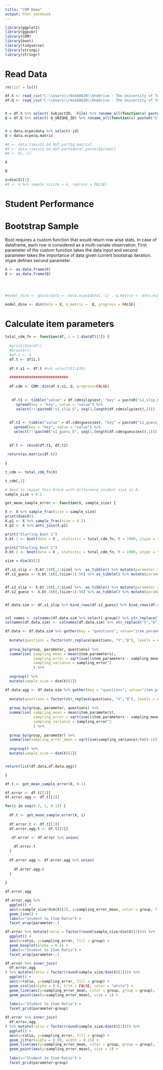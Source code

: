 ```yaml
---
title: "CDM Demo"
output: html_notebook
---
```



```r
library(ggplot2)
library(ggpubr)
library(CDM)
library(boot)
library(tidyverse)
library(stringi)
library(stringr)
```

# Read Data
```r
rm(list = ls())

df.X <- read_csv("C:\\Users\\rkm160630\\OneDrive - The University of Texas at Dallas\\Ritesh Folder\\PhD\\FirstYearProject\\data\\X.csv") %>% mutate_all(as.integer)
df.Q <- read_csv("C:\\Users\\rkm160630\\OneDrive - The University of Texas at Dallas\\Ritesh Folder\\PhD\\FirstYearProject\\data\\Q.csv") %>% mutate_all(as.integer)


X = df.X %>% select(-SubjectID, -File) %>% rename_all(function(x) paste0("Q",x))
Q = df.Q %>% select(-Q_UNIQUE_ID) %>% rename_all(function(x) paste0("S",x))


X = data.ecpe$data %>% select(-id)
Q = data.ecpe$q.matrix

#Q <- data.timss11.G4.AUT.part$q.matrix1
#X <- data.timss11.G4.AUT.part$data[,paste(Q$item)]
#Q <- Q[,-1]


```

```r
X
```

```r
Q
```

```r
n=dim(X)[1]
#X <- X %>% sample_n(size = n, replace = FALSE)
```

# Student Performance


# Bootstrap Sample 

Boot requires a custom function that would return row wise stats. In case of dataframe, each row is considered as a multi-variate observation. First parameter of the custom function takes the data input and second parameter takes the importance of data given current bootstrap iteration. stype defines second parameter.



```r



X <- as.data.frame(X) 
Q <- as.data.frame(Q) 




#model_dina <- gdina(data =  data.ecpe$data[,-1] , q.matrix =  data.ecpe$q.matrix, maxit = 10, rule = "GDINA2")

model_dina <- din(data = X, q.matrix =  Q, progress = FALSE)

```



# Calculate item parameters

```r

total_cdm_fn <- function(df, i = 1:dim(df)[1]) {
  
  #print(dim(df))
  #browser()
  #df.t <- X
  df.t <- df[i,]
  
  df.t.s1 <- df.t #%>% select(E1:E28) 

  ###########################
  
  df.cdm <- CDM::din(df.t.s1, Q, progress=FALSE)
 
  
   df.t1 <- tibble("value" = df.cdm$slip$est, "key" = paste0("s1_slip_E", seq(1,length(df.cdm$slip$est),1))) %>% 
     spread(key = "key", value = "value") %>% 
     select(!!!paste0("s1_slip_E", seq(1,length(df.cdm$slip$est),1)))
 
  
  df.t2 <- tibble("value" = df.cdm$guess$est, "key" = paste0("s1_guess_E", seq(1,length(df.cdm$guess$est),1))) %>% 
    spread(key = "key", value = "value") %>% 
    select(!!!paste0("s1_guess_E", seq(1,length(df.cdm$guess$est),1)))
  
  
  df.t <- cbind(df.t1, df.t2)
  
 return(as.matrix(df.t))
    
} 

t_cdm <- total_cdm_fn(X)

t_cdm[,1]
```

```r
# Need to repeat this block with difference student size in X. 
sample_size = 0.1

get_mean_sample_error <- function(X, sample_size) {

X <- X %>% sample_frac(size = sample_size)
print(dim(X))
X.p1 <- X %>% sample_frac(size = 0.5)
X.p2 <- X %>% anti_join(X.p1)

print("Starting Boot 1")
X.bt.1 <- boot(data = X , statistic = total_cdm_fn, R = 1000, stype = "i")

print("Starting Boot 2")
X.bt.2 <- boot(data = X , statistic = total_cdm_fn, R = 1000, stype = "i")

size = dim(X)[2]

df.s1_slip <- X.bt.1$t[,1:size] %>%  as_tibble() %>% mutate(parameter = "Slip", group = "Partition 1")
df.s1_guess <- X.bt.1$t[,(size+1):56] %>% as_tibble() %>% mutate(parameter = "Guess", group = "Partition 1")


df.s2_slip <- X.bt.2$t[,1:size] %>%  as_tibble() %>% mutate(parameter = "Slip", group = "Partition 2")
df.s2_guess <- X.bt.2$t[,(size+1):56] %>% as_tibble() %>% mutate(parameter = "Guess", group = "Partition 2")


df.data.sim <- df.s1_slip %>% bind_rows(df.s1_guess) %>% bind_rows(df.s2_slip) %>% bind_rows(df.s2_guess) 


col_names <- colnames(df.data.sim %>% select(-group)) %>% str_replace("V","Q")
colnames(df.data.sim) <- colnames(df.data.sim) %>% str_replace("V","Q")

df.data <- df.data.sim %>% gather(key = "questions", value="item_parameters", -group, -parameter) %>% 
  
  mutate(questions = factor(str_replace(questions, "V","Q"), levels = col_names, ordered = TRUE)) %>% 
  
  group_by(group, parameter, questions) %>% 
  summarise( sampling_mean = mean(item_parameters), 
             sampling_error = sqrt(sum((item_parameters - sampling_mean)^2)/(n() - 1)), 
             sampling_variance = sampling_error^2
             ) %>% 
  
  ungroup() %>% 
  mutate(sample_size = dim(X)[1])

df.data.agg <- df.data.sim %>% gather(key = "questions", value="item_parameters", -group, -parameter) %>% 
  
  mutate(questions = factor(str_replace(questions, "V","Q"), levels = col_names, ordered = TRUE)) %>% 
  
  group_by(group, parameter, questions) %>% 
  summarise( sampling_mean = mean(item_parameters), 
             sampling_error = sqrt(sum((item_parameters - sampling_mean)^2)/(n() - 1)), 
             sampling_variance = sampling_error^2
             ) %>% 
  
  group_by(group, parameter) %>% 
  summarise(sampling_error_mean = sqrt(sum(sampling_variance)/(n()-1))) %>%
  
  ungroup() %>% 
  mutate(sample_size = dim(X)[1])


return(list(df.data,df.data.agg))

}

df.t <- get_mean_sample_error(X, 0.1)

df.error <- df.t[[1]]
df.error.agg <- df.t[[2]]

for(i in seq(0.2, 1, 0.1)) {
  
  df.t <- get_mean_sample_error(X, i)
  
  df.error.t <- df.t[[1]]
  df.error.agg.t <- df.t[[2]]

   df.error <- df.error %>% union(
    
    df.error.t
  )
  
  df.error.agg <- df.error.agg %>% union(
    
    df.error.agg.t
  )
  
}
```


```r
df.error.agg

```

```r

df.error.agg %>% 
  ggplot() + 
  aes(x=sample_size/dim(X)[2], y=sampling_error_mean, color = group, fill = group, group = group) +
  geom_line() +
  labs(x="Student to Item Ratio") +
  facet_wrap(parameter~.)

```


```r

df.error %>% mutate(ratio = factor(round(sample_size/dim(X)[2]))) %>% 
  ggplot() + 
  aes(x=ratio, y=sampling_error, fill = group) +
  geom_boxplot(alpha = 0.4) +
  labs(x="Student to Item Ratio") +
  facet_wrap(parameter~.)


```

```r

df.error %>% inner_join(
  df.error.agg
) %>% mutate(ratio = factor(round(sample_size/dim(X)[2]))) %>% 
  ggplot() + 
  aes(x=ratio, y=sampling_error, fill = group) +
  geom_violin(alpha = 0.6, trim = FALSE, color = "white") +
  geom_line(aes(y=sampling_error_mean, color = group, group = group), linetype = 1, size = 1) + 
  geom_point(aes(y=sampling_error_mean), size = 1) + 
  
  labs(x="Student to Item Ratio") +
  facet_grid(parameter~group)

```


```r

df.error %>% inner_join(
  df.error.agg
) %>% mutate(ratio = factor(round(sample_size/dim(X)[2]))) %>% 
  ggplot() + 
  aes(x=ratio, y=sampling_error, fill = group) +
  geom_jitter(alpha = 0.09, width = 0.15) +
  geom_line(aes(y=sampling_error_mean, color = group, group = group), linetype = 1, size = 1) + 
  geom_point(aes(y=sampling_error_mean), size = 1) + 
  
  labs(x="Student to Item Ratio") +
  facet_grid(parameter~group)

```



